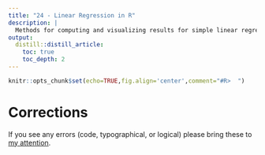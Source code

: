 ```yaml
---
title: "24 - Linear Regression in R"
description: |
  Methods for computing and visualizing results for simple linear regressions.
output:
  distill::distill_article:
    toc: true
    toc_depth: 2
---
```


```r
knitr::opts_chunk$set(echo=TRUE,fig.align='center',comment="#R>  ")
```






# Corrections {.appendix}
If you see any errors (code, typographical, or logical) please bring these to [my attention](mailto:dogle@northland.edu).
